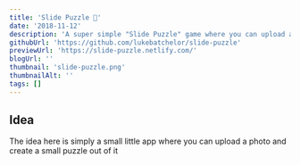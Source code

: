```yaml
---
title: 'Slide Puzzle 🧩'
date: '2018-11-12'
description: 'A super simple "Slide Puzzle" game where you can upload an image and create a puzzle'
githubUrl: 'https://github.com/lukebatchelor/slide-puzzle'
previewUrl: 'https://slide-puzzle.netlify.com/'
blogUrl: ''
thumbnail: 'slide-puzzle.png'
thumbnailAlt: ''
tags: []
---
```


## Idea

The idea here is simply a small little app where you can upload a photo and create a small puzzle out of it
